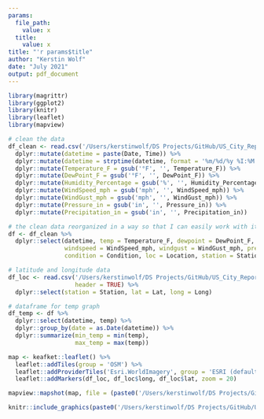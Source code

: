 ```yaml
---
params:
  file_path:
    value: x
  title:
    value: x
title: "'r params$title"
author: "Kerstin Wolf"
date: "July 2021"
output: pdf_document
---
```


```r
library(magrittr)
library(ggplot2)
library(knitr)
library(leaflet)
library(mapview)
```

```r
# clean the data
df_clean <- read.csv('/Users/kerstinwolf/DS Projects/GitHub/US_City_Report_Generator_Project/data/city_weather_data/chicago_data.csv', header = TRUE) %>%
  dplyr::mutate(datetime = paste(Date, Time)) %>%
  dplyr::mutate(datetime = strptime(datetime, format = '%m/%d/%y %I:%M %p')) %>%
  dplyr::mutate(Temperature_F = gsub('°F', '', Temperature_F)) %>%
  dplyr::mutate(DewPoint_F = gsub('°F', '', DewPoint_F)) %>%
  dplyr::mutate(Humidity_Percentage = gsub('%', '', Humidity_Percentage)) %>%
  dplyr::mutate(WindSpeed_mph = gsub('mph', '', WindSpeed_mph)) %>%
  dplyr::mutate(WindGust_mph = gsub('mph', '', WindGust_mph)) %>%
  dplyr::mutate(Pressure_in = gsub('in', '', Pressure_in)) %>%
  dplyr::mutate(Precipitation_in = gsub('in', '', Precipitation_in))
```

```r
# the clean data reorganized in a way so that I can easily work with it
df <- df_clean %>%
  dplyr::select(datetime, temp = Temperature_F, dewpoint = DewPoint_F, humidity = Humidity_Percentage, wind = Wind, 
                windspeed = WindSpeed_mph, windgust = WindGust_mph, pressure = Pressure_in, precip = Precipitation_in, 
                condition = Condition, loc = Location, station = Station)
```

```r
# latitude and longitude data
df_loc <- read.csv('/Users/kerstinwolf/DS Projects/GitHub/US_City_Report_Generator_Project/data/weather_station_location.csv', 
                   header = TRUE) %>%
  dplyr::select(station = Station, lat = Lat, long = Long)
```


```r
# dataframe for temp graph
df_temp <- df %>%
  dplyr::select(datetime, temp) %>%
  dplyr::group_by(date = as.Date(datetime)) %>%
  dplyr::summarize(min_temp = min(temp),
                   max_temp = max(temp))
```

```r
map <- keafket::leaflet() %>%
  leaflet::addTiles(group = 'OSM') %>%
  leaflet::addProviderTiles('Esri.WorldImagery', group = 'ESRI (default)') %>%
  leaflet::addMarkers(df_loc, df_loc$long, df_loc$lat, zoom = 20)

mapview::mapshot(map, file = (paste0('/Users/kerstinwolf/DS Projects/GitHub/US_City_Report_Generator_Project/map images/', df_loc$station, '_map.png'))) 
```

```r
knitr::include_graphics(paste0('/Users/kerstinwolf/DS Projects/GitHub/US_City_Report_Generator_Project/map images/', df_loc$station, '_map.png'))
```











